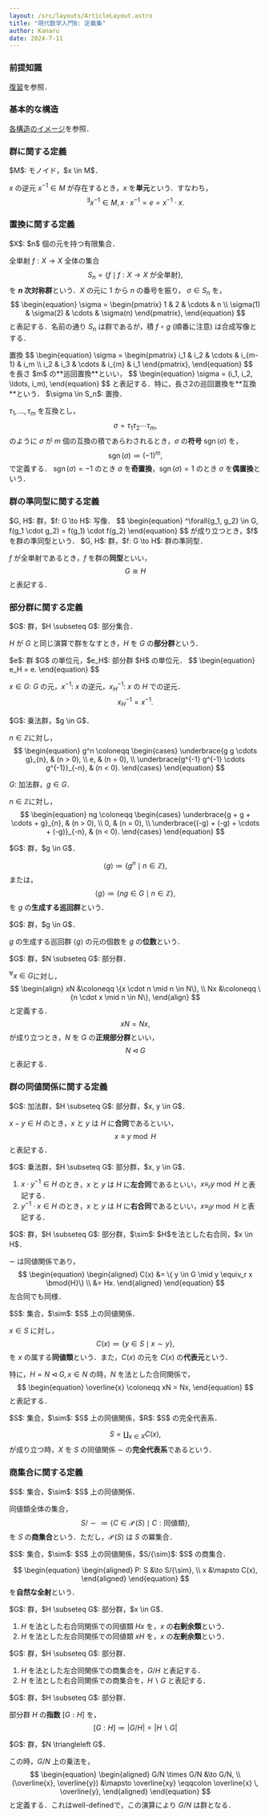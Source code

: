 ```yaml
---
layout: /src/layouts/ArticleLayout.astro
title: "現代数学入門B: 定義集"
author: Kanaru
date: 2024-7-11
---
```



### 前提知識

[復習](mathb-review)を参照．

### 基本的な構造

[各構造のイメージ](mathb-image)を参照．

### 群に関する定義

<Define title="単元" rate={1}>
  $M$: モノイド，$x \in M$．
  
  $x$ の逆元 $x^{-1} \in M$ が存在するとき，$x$ を**単元**という．すなわち，
  $$
  \begin{equation}
    ^\exists{x^{-1}} \in M, x \cdot x^{-1} = e = x^{-1} \cdot x.
  \end{equation}
  $$
</Define>

### 置換に関する定義

<Define title="対称群" rate={3}>
  $X$: $n$ 個の元を持つ有限集合．
  
  全単射 $f: X \to X$ 全体の集合
  $$
  S_n = \{f \mid f: X \to X \text{ が全単射}\},
  $$
  を **$n$ 次対称群**という．$X$ の元に $1$ から $n$ の番号を振り， $\sigma \in S_n$ を，
  $$
  \begin{equation}
    \sigma = \begin{pmatrix}
      1 & 2 & \cdots & n \\
      \sigma(1) & \sigma(2) & \cdots & \sigma(n)
    \end{pmatrix},
  \end{equation}
  $$
  と表記する．名前の通り $S_n$ は群であるが，積 $f \circ g$ (順番に注意) は合成写像とする．
</Define>

<Define title="巡回置換" rate={2}>
  置換
  $$
  \begin{equation}
    \sigma = \begin{pmatrix}
      i_1 & i_2 & \cdots & i_{m-1} & i_m \\
      i_2 & i_3 & \cdots & i_{m} & i_1
    \end{pmatrix},
  \end{equation}
  $$
  を長さ $m$ の**巡回置換**といい，
  $$
  \begin{equation}
    \sigma = (i_1, i_2, \ldots, i_m),
  \end{equation}
  $$
  と表記する．特に，長さ2の巡回置換を**互換**という．
</Define>

<Define title="符号" rate={1}>
  $\sigma \in S_n$: 置換．
  
  $\tau_1, \ldots ,\tau_m$ を互換とし，
  $$
  \sigma = \tau_1 \tau_2 \cdots \tau_m,
  $$
  のように $\sigma$ が $m$ 個の互換の積であらわされるとき，$\sigma$ の**符号** $\operatorname{sgn}(\sigma)$ を，
  $$
  \begin{equation}
    \operatorname{sgn}(\sigma) \coloneqq (-1)^m,
  \end{equation}
  $$
  で定義する．
  $\operatorname{sgn}(\sigma) = -1$ のとき $\sigma$ を**奇置換**，$\operatorname{sgn}(\sigma) = 1$ のとき $\sigma$ を**偶置換**という．
</Define>

### 群の準同型に関する定義

<Define title="群の準同型" rate={3}>
  $G, H$: 群，$f: G \to H$: 写像．
  $$
  \begin{equation}
    ^\forall{g_1, g_2} \in G, f(g_1 \cdot g_2) = f(g_1) \cdot f(g_2)
  \end{equation}
  $$
  が成り立つとき，$f$ を群の準同型という．
</Define>

<Define title="同型 (群)" rate={2}>
  $G, H$: 群，$f: G \to H$: 群の準同型．
  
  $f$ が全単射であるとき，$f$ を群の**同型**といい，
  $$
  \begin{equation}
    G \cong H
  \end{equation}
  $$
  と表記する．
</Define>

### 部分群に関する定義

<Define title="部分群" rate={3}>
  $G$: 群，$H \subseteq G$: 部分集合．
  
  $H$ が $G$ と同じ演算で群をなすとき，$H$ を $G$ の**部分群**という．
</Define>

<Corollary>
  $e$: 群 $G$ の単位元，$e_H$: 部分群 $H$ の単位元．
  $$
  \begin{equation}
    e_H = e.
  \end{equation}
  $$
  
  $x \in G$: $G$ の元，$x^{-1}$: $x$ の逆元，$x^{-1}_H$: $x$ の $H$ での逆元．
  $$
  \begin{equation}
    x^{-1}_H = x^{-1}.
  \end{equation}
  $$
</Corollary>

<Define title="整数倍，整数乗" rate={2}>
  $G$: 乗法群，$g \in G$．
  
  $n \in \mathbb{Z}$に対し，
  $$
  \begin{equation}
    g^n \coloneqq \begin{cases}
      \underbrace{g g \cdots g}_{n}, & (n > 0), \\
      e, & (n = 0), \\
      \underbrace{g^{-1} g^{-1} \cdots g^{-1}}_{-n}, & (n < 0).
    \end{cases}
  \end{equation}
  $$
  
  $G$: 加法群，$g \in G$．
  
  $n \in \mathbb{Z}$に対し，
  $$
  \begin{equation}
    ng \coloneqq \begin{cases}
      \underbrace{g + g + \cdots + g}_{n}, & (n > 0), \\
      0, & (n = 0), \\
      \underbrace{(-g) + (-g) + \cdots + (-g)}_{-n}, & (n < 0).
    \end{cases}
  \end{equation}
  $$
</Define>

<Define title="生成される巡回群" rate={2}>
  $G$: 群，$g \in G$．
  
  $$
  \begin{equation}
    \langle g \rangle \coloneqq \{g^n \mid n \in \mathbb{Z}\},
  \end{equation}
  $$
  または，
  $$
  \begin{equation}
    \langle g \rangle \coloneqq \{ng \in G \mid n \in \mathbb{Z}\},
  \end{equation}
  $$
  を $g$ の**生成する巡回群**という．
</Define>

<Define title="巡回群の位数" rate={1}>
  $G$: 群，$g \in G$．
  
  $g$ の生成する巡回群 $\langle g \rangle$ の元の個数を $g$ の**位数**という．
</Define>

<Define title="正規部分群" rate={3}>
  $G$: 群，$N \subseteq G$: 部分群．
  
  $^\forall{x} \in G$に対し，
  $$
  \begin{align}
    xN &\coloneqq \{x \cdot n \mid n \in N\}, \\
    Nx &\coloneqq \{n \cdot x \mid n \in N\},
  \end{align}
  $$
  と定義する．
  $$
  \begin{equation}
    xN = Nx,
  \end{equation}
  $$
  が成り立つとき，$N$ を $G$ の**正規部分群**といい，
  $$
  \begin{equation}
    N \triangleleft G
  \end{equation}
  $$
  と表記する．
</Define>

### 群の同値関係に関する定義

<Define title="合同" rate={2}>
  $G$: 加法群，$H \subseteq G$: 部分群，$x, y \in G$．
  
  $x - y \in H$ のとき，$x$ と $y$ は $H$ に**合同**であるといい，
  $$
  \begin{equation}
    x \equiv y \bmod{H}
  \end{equation}
  $$
  と表記する．
</Define>

<Define title="左右合同" rate={1}>
  $G$: 乗法群，$H \subseteq G$: 部分群，$x, y \in G$．
  
  1. $x \cdot y^{-1} \in H$ のとき，$x$ と $y$ は $H$ に**左合同**であるといい，$x \equiv_r y \bmod{H}$ と表記する．
  2. $y^{-1} \cdot x \in H$ のとき，$x$ と $y$ は $H$ に**右合同**であるといい，$x \equiv_l y \bmod{H}$ と表記する．
</Define>

<Corollary>
  $G$: 群，$H \subseteq G$: 部分群，$\sim$: $H$を法とした右合同，$x \in H$．
  
  $\sim$ は同値関係であり，
  $$
  \begin{equation}
    \begin{aligned}
      C(x) &= \{ y \in G \mid y \equiv_r x \bmod{H}\} \\
           &= Hx.
    \end{aligned}
  \end{equation}
  $$
  左合同でも同様．
</Corollary>

<Define title="同値類" rate={3}>
  $S$: 集合，$\sim$: $S$ 上の同値関係．
  
  $x \in S$ に対し，
  $$
  \begin{equation}
    C(x) \coloneqq \{y \in S \mid x \sim y\},
  \end{equation}
  $$
  を $x$ の属する**同値類**という．また，$C(x)$ の元を $C(x)$ の**代表元**という．
  
  特に，$H = N \triangleleft G, x \in N$ の時，$N$ を法とした合同関係で，
  $$
  \begin{equation}
    \overline{x} \coloneqq xN = Nx,
  \end{equation}
  $$
  と表記する．
</Define>

<Define title="完全代表系" rate={1}>
  $S$: 集合，$\sim$: $S$ 上の同値関係，$R$: $S$ の完全代表系．
  
  $$
  \begin{equation}
    S = \coprod_{x \in X} C(x),
  \end{equation}
  $$
  が成り立つ時，$X$ を $S$ の同値関係 $\sim$ の**完全代表系**であるという．
</Define>

### 商集合に関する定義

<Define title="商集合" rate={3}>
  $S$: 集合，$\sim$: $S$ 上の同値関係．
  
  同値類全体の集合，
  $$
  \begin{equation}
    S/{\sim} \coloneqq \{ C \in \operatorname{\mathcal{P}}(S) \mid C: \text{同値類} \},
  \end{equation}
  $$
  を $S$ の**商集合**という．ただし，$\operatorname{\mathcal{P}}(S)$ は $S$ の冪集合．
</Define>

<Define title="自然な全射" rate={2}>
  $S$: 集合，$\sim$: $S$ 上の同値関係，$S/{\sim}$: $S$ の商集合．
  
  $$
  \begin{equation}
    \begin{aligned}
      P: S &\to S/{\sim}, \\
      x &\mapsto C(x),
    \end{aligned}
  \end{equation}
  $$
  を**自然な全射**という．
</Define>

<Define title="剰余類" rate={3}>
  $G$: 群，$H \subseteq G$: 部分群，$x \in G$．
  
  1. $H$ を法とした右合同関係での同値類 $Hx$ を，$x$ の**右剰余類**という．
  2. $H$ を法とした左合同関係での同値類 $xH$ を，$x$ の**左剰余類**という．
</Define>

<Define title="部分群による商集合" rate={3}>
  $G$: 群，$H \subseteq G$: 部分群．
  
  1. $H$ を法とした左合同関係での商集合を，$G/H$ と表記する．
  2. $H$ を法とした右合同関係での商集合を，$H\backslash G$ と表記する．
</Define>

<Define title="指数" rate={1}>
  $G$: 群，$H \subseteq G$: 部分群．
  
  部分群 $H$ の**指数** $[G:H]$ を，
  $$
  \begin{equation}
    [G:H] \coloneqq \left| G/H \right| = \left| H\backslash G \right|
  \end{equation}
  $$
</Define>

<Define title="G/N上の乗法" rate={3}>
  $G$: 群，$N \triangleleft G$．
  
  この時，$G/N$ 上の乗法を，
  $$
  \begin{equation}
    \begin{aligned}
      G/N \times G/N &\to G/N, \\
      (\overline{x}, \overline{y}) &\mapsto \overline{xy} \eqqcolon \overline{x} \, \overline{y},
    \end{aligned}
  \end{equation}
  $$
  と定義する．これはwell-definedで，この演算により $G/N$ は群となる．
</Define>



